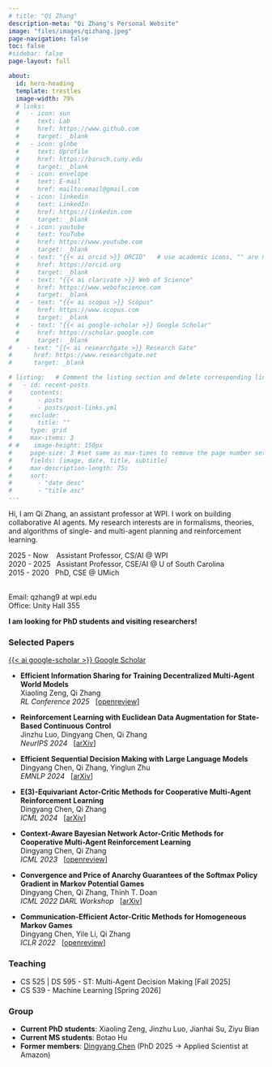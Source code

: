 ```yaml
---
# title: "Qi Zhang"
description-meta: "Qi Zhang's Personal Website"
image: "files/images/qizhang.jpeg"
page-navigation: false
toc: false
#sidebar: false
page-layout: full

about:
  id: hero-heading
  template: trestles
  image-width: 79%
  # links:
  #   - icon: sun
  #     text: Lab
  #     href: https://www.github.com
  #     target: _blank
  #   - icon: globe
  #     text: Uprofile
  #     href: https://baruch.cuny.edu
  #     target: _blank
  #   - icon: envelope
  #     text: E-mail
  #     href: mailto:email@gmail.com    
  #   - icon: linkedin
  #     text: LinkedIn
  #     href: https://linkedin.com
  #     target: _blank
  #   - icon: youtube
  #     text: YouTube
  #     href: https://www.youtube.com     
  #     target: _blank 
  #   - text: "{{< ai orcid >}} ORCID"   # use academic icons, "" are needed, you also need to install the fontawesome extension
  #     href: https://orcid.org
  #     target: _blank
  #   - text: "{{< ai clarivate >}} Web of Science"
  #     href: https://www.webofscience.com  
  #     target: _blank
  #   - text: "{{< ai scopus >}} Scopus"
  #     href: https://www.scopus.com
  #     target: _blank
  #   - text: "{{< ai google-scholar >}} Google Scholar"
  #     href: https://scholar.google.com
  #     target: _blank
#    - text: "{{< ai researchgate >}} Research Gate"
#      href: https://www.researchgate.net
#      target: _blank

# listing:   # Comment the listing section and delete corresponding lines in the index.qmd file to remove the recent posts
#   - id: recent-posts
#     contents: 
#       - posts
#       - posts/post-links.yml
#     exclude:
#       title: ""
#     type: grid
#     max-items: 3
# #    image-height: 150px
#     page-size: 3 #set same as max-times to remove the page number setting
#     fields: [image, date, title, subtitle]
#     max-description-length: 75s
#     sort: 
#       - "date desc"
#       - "title asc"
---
```


:::{#hero-heading}

Hi, I am Qi Zhang, an assistant professor at WPI.
I work on building collaborative AI agents. My research interests are in formalisms, theories, and algorithms of single- and multi-agent planning and reinforcement learning.

2025 - Now  &nbsp;&nbsp; Assistant Professor, CS/AI @ WPI <br>
2020 - 2025  &nbsp; Assistant Professor, CSE/AI @ U of South Carolina <br>
2015 - 2020  &nbsp; PhD, CSE @ UMich

<br>Email: qzhang9 at wpi.edu <br>
Office: Unity Hall 355<br>

**
I am looking for PhD students and visiting researchers!
**
:::

### Selected Papers 
[{{< ai google-scholar >}} Google Scholar](https://scholar.google.com/citations?hl=en&user=wJNQVS0AAAAJ&view_op=list_works&sortby=pubdate)

- **Efficient Information Sharing for Training Decentralized Multi-Agent World Models** <br>
Xiaoling Zeng, Qi Zhang <br>
_RL Conference 2025_ &nbsp;
[[openreview](https://openreview.net/forum?id=SWrOnAspSw#discussion)]


- **Reinforcement Learning with Euclidean Data Augmentation for State-Based Continuous Control** <br>
Jinzhu Luo, Dingyang Chen, Qi Zhang <br>
_NeurIPS 2024_ &nbsp; [[arXiv](https://arxiv.org/abs/2410.12983)]


- **Efficient Sequential Decision Making with Large Language Models** <br>
Dingyang Chen, Qi Zhang, Yinglun Zhu <br>
_EMNLP 2024_ &nbsp; [[arXiv](https://arxiv.org/abs/2406.12125)]


- **E(3)-Equivariant Actor-Critic Methods for Cooperative Multi-Agent Reinforcement Learning** <br>
Dingyang Chen, Qi Zhang <br>
_ICML 2024_ &nbsp; [[arXiv](https://arxiv.org/abs/2308.11842)]


- **Context-Aware Bayesian Network Actor-Critic Methods for Cooperative Multi-Agent Reinforcement Learning** <br>
Dingyang Chen, Qi Zhang <br>
_ICML 2023_ &nbsp; [[openreview](https://openreview.net/forum?id=pLQoqbUTue)]


- **Convergence and Price of Anarchy Guarantees of the Softmax Policy Gradient in Markov Potential Games** <br>
Dingyang Chen, Qi Zhang, Thinh T. Doan <br>
_ICML 2022 DARL Workshop_ &nbsp; [[arXiv](https://arxiv.org/abs/2206.07642)]


- **Communication-Efficient Actor-Critic Methods for Homogeneous Markov Games** <br>
Dingyang Chen, Yile Li, Qi Zhang <br>
_ICLR 2022_ &nbsp; [[openreview](https://openreview.net/forum?id=xy_2w3J3kH)]

### Teaching
- CS 525 | DS 595 - ST: Multi-Agent Decision Making [Fall 2025]<br>
- CS 539 - Machine Learning [Spring 2026]

### Group
- **Current PhD students**:
Xiaoling Zeng,
Jinzhu Luo,
Jianhai Su,
Ziyu Bian
<br>
- **Current MS students**:
Botao Hu
<br>
- **Former members**: [Dingyang Chen](https://dchen48.github.io/) (PhD 2025 &rarr; Applied Scientist at Amazon)

